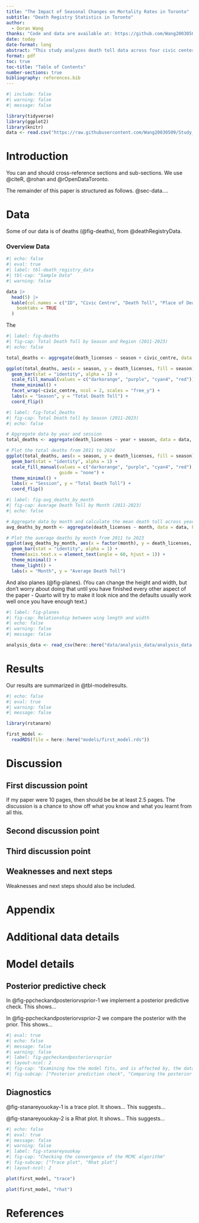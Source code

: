 ```yaml
---
title: "The Impact of Seasonal Changes on Mortality Rates in Toronto"
subtitle: "Death Registry Statistics in Toronto"
author: 
  - Doran Wang
thanks: "Code and data are available at: https://github.com/Wang20030509/Sta304-Term-Paper-1"
date: today
date-format: long
abstract: "This study analyzes death toll data across four civic centers (ET, NY, SC, and TO) from 2011 to 2023, with the goal of identifying seasonal patterns and regional differences in mortality. Utilizing death registry data, we categorized the deaths by season—Winter, Spring, Summer, and Fall—and aggregated the death tolls across the years for each region. The analysis revealed notable variations in mortality trends across both seasons and civic centers. The results show that Winter consistently reported higher death tolls compared to other seasons across most regions, with the NY and ET civic centers experiencing the highest tolls during this period. In contrast, SC and TO exhibited more balanced seasonal distributions, with Summer showing a slightly elevated death toll. Using visual representations generated through ggplot2, the findings highlight significant regional disparities, which suggest possible influences of environmental, socio-economic, or health system factors contributing to seasonal mortality trends."
format: pdf
toc: true
toc-title: "Table of Contents"
number-sections: true
bibliography: references.bib
---
```


```r
#| include: false
#| warning: false
#| message: false

library(tidyverse)
library(ggplot2)
library(knitr)
data <- read.csv("https://raw.githubusercontent.com/Wang20030509/Study_of_Death_Registry_Statistics/refs/heads/main/data/analysis_data/analysis_data.csv")
```

# Introduction

You can and should cross-reference sections and sub-sections. We use @citeR, @rohan and @rOpenDataToronto.

The remainder of this paper is structured as follows. @sec-data....



# Data {#sec-data}

Some of our data is of deaths (@fig-deaths), from @deathRegistryData.

### Overview Data

```r
#| echo: false
#| eval: true
#| label: tbl-death_registry_data
#| tbl-cap: "Sample Data"
#| warning: false

data |>
  head(5) |>
  kable(col.names = c("ID", "Civic Centre", "Death Toll", "Place of Death", "Year", "Month", "Season"),
    booktabs = TRUE
  )

```

The

```r
#| label: fig-deaths
#| fig-cap: Total Death Toll by Season and Region (2011-2023)
#| echo: false

total_deaths <- aggregate(death_licenses ~ season + civic_centre, data = data, sum)

ggplot(total_deaths, aes(x = season, y = death_licenses, fill = season)) +
  geom_bar(stat = "identity", alpha = 1) +  
  scale_fill_manual(values = c("darkorange", "purple", "cyan4", "red")) +  
  theme_minimal() +
  facet_wrap(~civic_centre, ncol = 2, scales = "free_y") +  
  labs(x = "Season", y = "Total Death Toll") +
  coord_flip()

```


```r
#| label: fig-Total_Deaths
#| fig-cap: Total Death toll by Season (2011-2023)
#| echo: false

# Aggregate data by year and session
total_deaths <- aggregate(death_licenses ~ year + season, data = data, sum)

# Plot the total deaths from 2011 to 2024
ggplot(total_deaths, aes(x = season, y = death_licenses, fill = season)) +
  geom_bar(stat = "identity", alpha = 1) +
  scale_fill_manual(values = c("darkorange", "purple", "cyan4", "red"),
                    guide = "none") + 
  theme_minimal() +
  labs(x = "Session", y = "Total Death Toll") +
  coord_flip()

```
```r
#| label: fig-avg_deaths_by_month
#| fig-cap: Average Death Toll by Month (2011-2023)
#| echo: false

# Aggregate data by month and calculate the mean death toll across years
avg_deaths_by_month <- aggregate(death_licenses ~ month, data = data, FUN = mean)

# Plot the average deaths by month from 2011 to 2023
ggplot(avg_deaths_by_month, aes(x = factor(month), y = death_licenses, fill = factor(month))) +
  geom_bar(stat = "identity", alpha = 1) +
  theme(axis.text.x = element_text(angle = 60, hjust = 1)) +
  theme_minimal() +
  theme_light() +
  labs(x = "Month", y = "Average Death Toll") 
```


And also planes (@fig-planes). (You can change the height and width, but don't worry about doing that until you have finished every other aspect of the paper - Quarto will try to make it look nice and the defaults usually work well once you have enough text.)

```r
#| label: fig-planes
#| fig-cap: Relationship between wing length and width
#| echo: false
#| warning: false
#| message: false

analysis_data <- read_csv(here::here("data/analysis_data/analysis_data.csv"))

```




# Results

Our results are summarized in @tbl-modelresults.

```r
#| echo: false
#| eval: true
#| warning: false
#| message: false

library(rstanarm)

first_model <-
  readRDS(file = here::here("models/first_model.rds"))
```






# Discussion

## First discussion point {#sec-first-point}

If my paper were 10 pages, then should be be at least 2.5 pages. The discussion is a chance to show off what you know and what you learnt from all this. 

## Second discussion point

## Third discussion point

## Weaknesses and next steps

Weaknesses and next steps should also be included.

\newpage

\appendix

# Appendix {-}


# Additional data details

# Model details {#sec-model-details}

## Posterior predictive check

In @fig-ppcheckandposteriorvsprior-1 we implement a posterior predictive check. This shows...

In @fig-ppcheckandposteriorvsprior-2 we compare the posterior with the prior. This shows... 

```r
#| eval: true
#| echo: false
#| message: false
#| warning: false
#| label: fig-ppcheckandposteriorvsprior
#| layout-ncol: 2
#| fig-cap: "Examining how the model fits, and is affected by, the data"
#| fig-subcap: ["Posterior prediction check", "Comparing the posterior with the prior"]

```

## Diagnostics

@fig-stanareyouokay-1 is a trace plot. It shows... This suggests...

@fig-stanareyouokay-2 is a Rhat plot. It shows... This suggests...

```r
#| echo: false
#| eval: true
#| message: false
#| warning: false
#| label: fig-stanareyouokay
#| fig-cap: "Checking the convergence of the MCMC algorithm"
#| fig-subcap: ["Trace plot", "Rhat plot"]
#| layout-ncol: 2

plot(first_model, "trace")

plot(first_model, "rhat")
```



\newpage


# References


